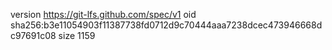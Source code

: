 version https://git-lfs.github.com/spec/v1
oid sha256:b3e11054903f11387738fd0712d9c70444aaa7238dcec473946668dc97691c08
size 1159
